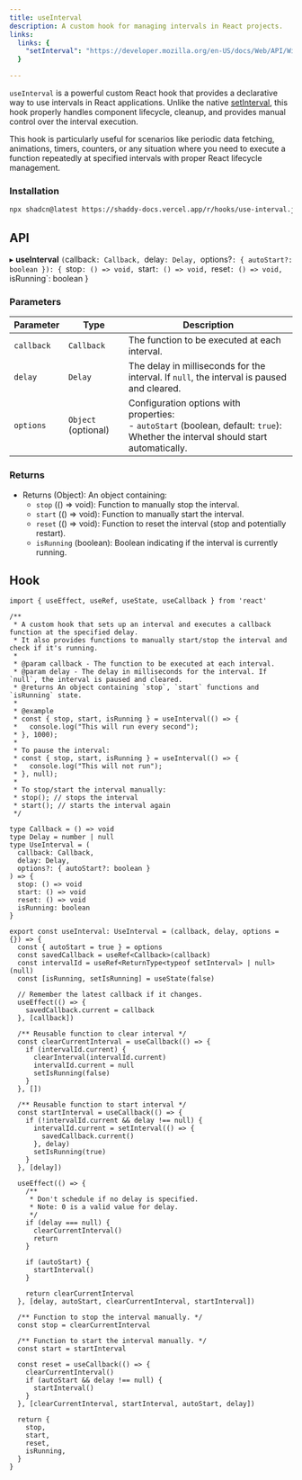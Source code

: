 ```yaml
---
title: useInterval
description: A custom hook for managing intervals in React projects.
links:
  links: {
    "setInterval": "https://developer.mozilla.org/en-US/docs/Web/API/WindowOrWorkerGlobalScope/setInterval"
  }

---
```


`useInterval` is a powerful custom React hook that provides a declarative way to use intervals in React applications. Unlike the native [setInterval](https://developer.mozilla.org/en-US/docs/Web/API/WindowOrWorkerGlobalScope/setInterval), this hook properly handles component lifecycle, cleanup, and provides manual control over the interval execution.

This hook is particularly useful for scenarios like periodic data fetching, animations, timers, counters, or any situation where you need to execute a function repeatedly at specified intervals with proper React lifecycle management.

<ComponentPreview name="use-interval"/>

### Installation

```bash
npx shadcn@latest https://shaddy-docs.vercel.app/r/hooks/use-interval.json
```

## API
▸ **useInterval** `(`callback`: Callback, `delay`: Delay, `options?`: { autoStart?: boolean }): { `stop`: () => void, `start`: () => void, `reset`: () => void, `isRunning`: boolean }

### Parameters

| Parameter | Type | Description |
| --- | --- | --- |
| `callback` | `Callback` | The function to be executed at each interval. |
| `delay` | `Delay` | The delay in milliseconds for the interval. If `null`, the interval is paused and cleared. |
| `options` | `Object` (optional) | Configuration options with properties:<br />- `autoStart` (boolean, default: `true`): Whether the interval should start automatically. |

### Returns

- Returns (Object): An object containing:
  - `stop` (() => void): Function to manually stop the interval.
  - `start` (() => void): Function to manually start the interval.
  - `reset` (() => void): Function to reset the interval (stop and potentially restart).
  - `isRunning` (boolean): Boolean indicating if the interval is currently running.

## Hook

```tsx
import { useEffect, useRef, useState, useCallback } from 'react'

/**
 * A custom hook that sets up an interval and executes a callback function at the specified delay.
 * It also provides functions to manually start/stop the interval and check if it's running.
 *
 * @param callback - The function to be executed at each interval.
 * @param delay - The delay in milliseconds for the interval. If `null`, the interval is paused and cleared.
 * @returns An object containing `stop`, `start` functions and `isRunning` state.
 *
 * @example
 * const { stop, start, isRunning } = useInterval(() => {
 *   console.log("This will run every second");
 * }, 1000);
 *
 * To pause the interval:
 * const { stop, start, isRunning } = useInterval(() => {
 *   console.log("This will not run");
 * }, null);
 *
 * To stop/start the interval manually:
 * stop(); // stops the interval
 * start(); // starts the interval again
 */

type Callback = () => void
type Delay = number | null
type UseInterval = (
  callback: Callback,
  delay: Delay,
  options?: { autoStart?: boolean }
) => {
  stop: () => void
  start: () => void
  reset: () => void
  isRunning: boolean
}

export const useInterval: UseInterval = (callback, delay, options = {}) => {
  const { autoStart = true } = options
  const savedCallback = useRef<Callback>(callback)
  const intervalId = useRef<ReturnType<typeof setInterval> | null>(null)
  const [isRunning, setIsRunning] = useState(false)

  // Remember the latest callback if it changes.
  useEffect(() => {
    savedCallback.current = callback
  }, [callback])

  /** Reusable function to clear interval */
  const clearCurrentInterval = useCallback(() => {
    if (intervalId.current) {
      clearInterval(intervalId.current)
      intervalId.current = null
      setIsRunning(false)
    }
  }, [])

  /** Reusable function to start interval */
  const startInterval = useCallback(() => {
    if (!intervalId.current && delay !== null) {
      intervalId.current = setInterval(() => {
        savedCallback.current()
      }, delay)
      setIsRunning(true)
    }
  }, [delay])

  useEffect(() => {
    /**
     * Don't schedule if no delay is specified.
     * Note: 0 is a valid value for delay.
     */
    if (delay === null) {
      clearCurrentInterval()
      return
    }

    if (autoStart) {
      startInterval()
    }

    return clearCurrentInterval
  }, [delay, autoStart, clearCurrentInterval, startInterval])

  /** Function to stop the interval manually. */
  const stop = clearCurrentInterval

  /** Function to start the interval manually. */
  const start = startInterval

  const reset = useCallback(() => {
    clearCurrentInterval()
    if (autoStart && delay !== null) {
      startInterval()
    }
  }, [clearCurrentInterval, startInterval, autoStart, delay])

  return {
    stop,
    start,
    reset,
    isRunning,
  }
}

